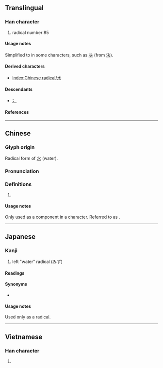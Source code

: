 {{also|水|冫|シ}}
{{character info}}
==Translingual==
{{stroke order|type=animate}}

===Han character===
{{Han char|rn=85|rad=水|as=00|sn=3|four=|canj=XXYM,YM|ids=⿱⺀㇀}}

# radical number 85

====Usage notes====
Simplified to {{m|mul|冫||ice radical|sc=Hani}} in some characters, such as [[决]] (from [[決]]).

====Derived characters====
* [[Index:Chinese radical/水]]

====Descendants====
* [[冫]] {{qualifier|as simplification, as in 决, from 決}}

====References====
{{Han ref|kx=0603.011|dkj=17085|dj=0996.010|hdz=31545.011|uh=6C35}}

----

==Chinese==
{{zh-forms}}
{{zh-wp|en:Radical 85}}

===Glyph origin===
Radical form of [[水]] (water).

===Pronunciation===
{{zh-pron
|m=shuǐ
|c=seoi2
|mn=chúi
|cat=
}}

===Definitions===
{{zh-hanzi}}

# {{n-g|radical form of {{l|zh|水}}.}}

====Usage notes====
Only used as a component in a character. Referred to as {{zh-l|三點水}}. 
----

==Japanese==

===Kanji===
{{ja-kanji|grade=r|rs=水00}}

# left "water" radical (みず)

====Readings====
{{ja-readings
|kun=さんずい
}}

====Synonyms====
* {{l|ja|水}}

====Usage notes====
Used only as a radical.

----

==Vietnamese==

===Han character===
{{vi-readings|reading=thuỷ}}

# {{rfdef|vi}}

{{cln|vi|Han tu}}